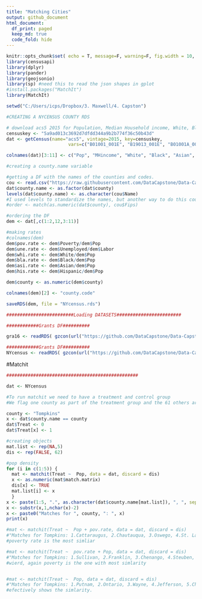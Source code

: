 ```yaml
---
title: "Matching Cities"
output: github_document
html_document:
  df_print: paged
  keep_md: true
  code_fold: hide
---
```


```r
knitr::opts_chunk$set( echo = T, message=F, warning=F, fig.width = 10, fig.height = 10 )
library(censusapi)
library(dplyr)
library(pander)
library(geojsonio)
library(sp) #need this to read the json shapes in gplot
#install.packages("MatchIt")
library(MatchIt)

setwd("C:/Users/icps/Dropbox/3. Maxwell/4. Capston")

```


```r
#CREATING A NYCENSUS COUNTY RDS

# download acs5 2015 for Population, Median Household income, White, Black, Asian, Hispanic or latino, Unemployed, Income < poverty level last 12 months, In Labor Force
censuskey <- "5a9ad013c3692d7dfdd344a9b2b774f36c50b43d"
dat <- getCensus(name="acs5", vintage=2015, key=censuskey, 
                       vars=c("B01001_001E", "B19013_001E", "B01001A_001E","B01001B_001E", "B01001D_001E", "B01001I_001E", "B23025_005E", "B17001_002E", "B23025_002E"), region="county:*", regionin = "state: 36")

colnames(dat)[3:11] <- c("Pop", "MHincome", "White", "Black", "Asian", "Hispanic", "Unemployed", "Poverty", "Labor")

#creating a county.name variable

#getting a DF with the names of the counties and codes.
cou <- read.csv("https://raw.githubusercontent.com/DataCapstone/Data-Capstone/master/Raw-Data/countycodesNY.csv", stringsAsFactors = F)
dat$county.name <- as.factor(dat$county)
levels(dat$county.name) <- as.character(cou$Name)
#I used levels to standardize the names, but another way to do this could be using the match function:
#order <- match(as.numeric(dat$county), cou$Fips)

#ordering the DF
dem <- dat[,c(1:2,12,3:11)]

#making rates
#colnames(dem)
dem$pov.rate <- dem$Poverty/dem$Pop
dem$une.rate <- dem$Unemployed/dem$Labor
dem$whi.rate <- dem$White/dem$Pop
dem$bla.rate <- dem$Black/dem$Pop
dem$asi.rate <- dem$Asian/dem$Pop
dem$his.rate <- dem$Hispanic/dem$Pop

dem$county <- as.numeric(dem$county)

colnames(dem)[2] <- "county.code"

saveRDS(dem, file = "NYcensus.rds")

```

```r
#########################Loading DATASETS########################

############Grants DF##########

gra16 <- readRDS( gzcon(url("https://github.com/DataCapstone/Data-Capstone/blob/master/Raw-Data/NYgra16_counties_named.rds?raw=true")))

############Grants DF##########
NYcensus <- readRDS( gzcon(url("https://github.com/DataCapstone/Data-Capstone/blob/master/Raw-Data/NYcensus.rds?raw=true")))

```


#Matchit 
```r

#################################################

dat <- NYcensus

#To run matchit we need to have a treatment and control group
#We flag one county as part of the treatment group and the 61 others are assumed as the control

county <- "Tompkins"
x <- dat$county.name == county
dat$Treat <- 0
dat$Treat[x] <- 1

#creating objects
mat.list <- rep(NA,5)
dis <- rep(FALSE, 62)

#pop density
for (i in c(1:5)) {
  mat <- matchit(Treat ~  Pop, data = dat, discard = dis)
  x <- as.numeric(mat$match.matrix)
  dis[x] <- TRUE
  mat.list[i] <- x
  }
x <- paste(1:5, ".", as.character(dat$county.name[mat.list]), ", ", sep = "", collapse = "")
x <- substr(x,1,nchar(x)-2)
x <- paste0("Matches for ", county, ": ", x)
print(x)

#mat <- matchit(Treat ~  Pop + pov.rate, data = dat, discard = dis)
#"Matches for Tompkins: 1.Cattaraugus, 2.Chautauqua, 3.Oswego, 4.St. Lawrence, 5.Fulton"
#poverty rate is the most simliar

#mat <- matchit(Treat ~  pov.rate + Pop, data = dat, discard = dis)
#"Matches for Tompkins: 1.Sullivan, 2.Franklin, 3.Chenango, 4.Steuben, 5.Broome"
#wierd, again poverty is the one with most simlarity


#mat <- matchit(Treat ~  Pop, data = dat, discard = dis)
#"Matches for Tompkins: 1.Putnam, 2.Ontario, 3.Wayne, 4.Jefferson, 5.Chemung"
#efectively shows the simlarity.

```




